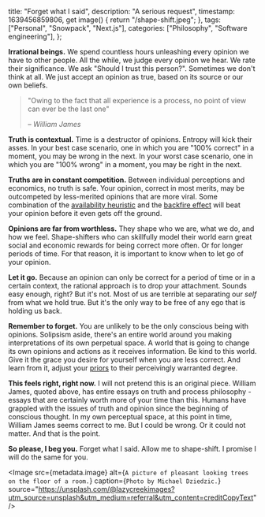   title: "Forget what I said",
  description: "A serious request",
  timestamp: 1639456859806,
  get image() {
    return "/shape-shift.jpeg";
  },
  tags: ["Personal", "Snowpack", "Next.js"],
  categories: ["Philosophy", "Software engineering"],
};


**Irrational beings.** We spend countless hours unleashing every opinion we have to other people.
All the while, we judge every opinion we hear. We rate their significance. We ask "Should I trust
this person?". Sometimes we don't think at all. We just accept an opinion as true, based on its
source or our own beliefs.

> "Owing to the fact that all experience is a process, no point of view can ever be the last one"
>
> &ndash; _William James_

**Truth is contextual.** Time is a destructor of opinions. Entropy will kick their asses.
In your best case scenario, one in which you are "100% correct" in a moment, you may be wrong
in the next. In your worst case scenario, one in which you are "100% wrong" in a moment, you
may be right in the next.

**Truths are in constant competition.** Between individual perceptions and economics, no truth
is safe. Your opinion, correct in most merits, may be outcompeted by less-merited opinions
that are more viral. Some combination of the [availability heuristic](https://en.wikipedia.org/wiki/Availability_heuristic)
and the [backfire effect](https://en.wikipedia.org/wiki/Confirmation_bias#backfire_effect) will beat
your opinion before it even gets off the ground.

**Opinions are far from worthless.** They shape who we are, what we do, and how we feel.
Shape-shifters who can skillfully model their world earn great social and economic rewards
for being correct more often. Or for longer periods of time. For that reason, it is important
to know when to let go of your opinion.

**Let it go.** Because an opinion can only be correct for a period of time or in a certain context,
the rational approach is to drop your attachment. Sounds easy enough, right? But it's not. Most
of us are terrible at separating our _self_ from what we hold true. But it's the only way to be
free of any ego that is holding us back.

**Remember to forget.** You are unlikely to be the only conscious being with opinions. Solipsism
aside, there's an entire world around you making interpretations of its own perpetual space. A
world that is going to change its own opinions and actions as it receives information. Be kind to
this world. Give it the grace you desire for yourself when you are less correct. And learn from it,
adjust your [priors](https://en.wikipedia.org/wiki/Prior_probability) to their perceivingly
warranted degree.

**This feels right, right now.** I will not pretend this is an original piece. William James,
quoted above, has entire essays on truth and process philosophy - essays that are certainly worth
more of your time than this. Humans have grappled with the issues of truth and opinion since the
beginning of conscious thought. In my own perceptual space, at this point in time, William James
seems correct to me. But I could be wrong. Or it could not matter. And that is the point.

**So please, I beg you.** Forget what I said. Allow me to shape-shift. I promise I will
do the same for you.

<Image
  src={metadata.image}
  alt={`A picture of pleasant looking trees on the floor of a room.`}
  caption={`Photo by Michael Dziedzic.`}
  source="https://unsplash.com/@lazycreekimages?utm_source=unsplash&utm_medium=referral&utm_content=creditCopyText"
/>
